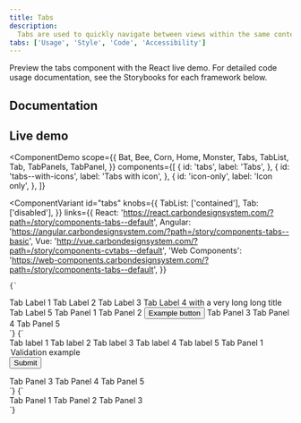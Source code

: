 ```yaml
---
title: Tabs
description:
  Tabs are used to quickly navigate between views within the same context.
tabs: ['Usage', 'Style', 'Code', 'Accessibility']
---
```



<PageDescription>

Preview the tabs component with the React live demo. For detailed code usage
documentation, see the Storybooks for each framework below.

</PageDescription>

## Documentation

<Row className="resource-card-group">
<Column colLg={4} colMd={4} noGutterSm>
  <ResourceCard
    subTitle="React"
    href="https://react.carbondesignsystem.com/?path=/story/components-tabs--default"
    >

<MdxIcon name="react" />

  </ResourceCard>
</Column>
<Column colLg={4} colMd={4} noGutterSm>
  <ResourceCard
      subTitle="Web Components"
      href="https://web-components.carbondesignsystem.com/?path=/story/components-tabs--default"
      >

<MdxIcon name="webcomponents" />

  </ResourceCard>
</Column>
<Column colLg={4} colMd={4} noGutterSm>
  <ResourceCard
      subTitle="Angular (Community)"
      href="https://angular.carbondesignsystem.com/?path=/story/components-tabs--basic"
      >

<MdxIcon name="angular" />

  </ResourceCard>
</Column>
<Column colLg={4} colMd={4} noGutterSm>
  <ResourceCard
      subTitle="Vue (Community)"
      href="http://vue.carbondesignsystem.com/?path=/story/components-cvtabs--default"
      >

<MdxIcon name="vue" />

  </ResourceCard>
</Column>
</Row>

## Live demo


<ComponentDemo
  scope={{
    Bat,
    Bee,
    Corn,
    Home,
    Monster,
    Tabs,
    TabList,
    Tab,
    TabPanels,
    TabPanel,
  }}
  components={[
    {
      id: 'tabs',
      label: 'Tabs',
    },
    {
      id: 'tabs--with-icons',
      label: 'Tabs with icon',
    },
    {
      id: 'icon-only',
      label: 'Icon only',
    },
  ]}
>
  <ComponentVariant
    id="tabs"
    knobs={{
      TabList: ['contained'],
      Tab: ['disabled'],
    }}
    links={{
      React:
        'https://react.carbondesignsystem.com/?path=/story/components-tabs--default',
      Angular:
        'https://angular.carbondesignsystem.com/?path=/story/components-tabs--basic',
      Vue: 'http://vue.carbondesignsystem.com/?path=/story/components-cvtabs--default',
      'Web Components':
        'https://web-components.carbondesignsystem.com/?path=/story/components-tabs--default',
    }}
  >
    {`
<div style={{ width: '75%' }}>
  <Tabs>
    <TabList aria-label="List of tabs">
      <Tab>Tab Label 1</Tab>
      <Tab>Tab Label 2</Tab>
      <Tab>Tab Label 3</Tab>
      <Tab>
          Tab Label 4 with a very long long title
      </Tab>
      <Tab>Tab Label 5</Tab>
    </TabList>
    <TabPanels>
      <TabPanel>Tab Panel 1</TabPanel>
      <TabPanel>
        Tab Panel 2 <Button>Example button</Button>
      </TabPanel>
      <TabPanel>Tab Panel 3</TabPanel>
      <TabPanel>Tab Panel 4</TabPanel>
      <TabPanel>Tab Panel 5</TabPanel>
    </TabPanels>
  </Tabs>
</div>
  `}
  </ComponentVariant>
  <ComponentVariant
    id="tabs--with-icons"
    knobs={{
      TabList: ['contained'],
      Tab: ['type', 'disabled'],
    }}
    links={{
      React:
        'https://react.carbondesignsystem.com/?path=/story/components-tabs--with-icons',
      Angular:
        'https://angular.carbondesignsystem.com/?path=/story/components-tabs--basic',
      Vue: 'http://vue.carbondesignsystem.com/?path=/story/components-cvtabs--default',
      'Web Components':
        'https://web-components.carbondesignsystem.com/?path=/story/components-tabs--default',
    }}
  >
    {`
<div style={{ width: '75%' }}>
  <Tabs>
    <TabList activation="manual" aria-label="List of tabs">
      <Tab renderIcon={Bee}>Tab label 1</Tab>
      <Tab renderIcon={Monster}>Tab label 2</Tab>
      <Tab disabled renderIcon={Corn}>
        Tab label 3
      </Tab>
      <Tab title="Tab label 4" renderIcon={Bat}>
         Tab label 4
       </Tab>
       <Tab renderIcon={Home}>Tab label 5</Tab>
     </TabList>
     <TabPanels>
       <TabPanel>Tab Panel 1</TabPanel>
       <TabPanel>
         <form style={{ margin: '2em' }}>
           <legend className='cds--label'>Validation example</legend>
           <Checkbox id="cb" labelText="Accept privacy policy" />
           <Button
             style={{ marginTop: '1rem', marginBottom: '1rem' }}
             type="submit">
             Submit
           </Button>
           <TextInput
             type="text"
             labelText="Text input label"
             helperText="Optional help text"
             id="text-input-1"
           />
         </form>
       </TabPanel>
       <TabPanel>Tab Panel 3</TabPanel>
       <TabPanel>Tab Panel 4</TabPanel>
       <TabPanel>Tab Panel 5</TabPanel>
     </TabPanels>
   </Tabs>
</div>
  `}
  </ComponentVariant>
  <ComponentVariant
    id="icon-only"
    knobs={{
      TabList: ['contained'],
      IconTab: ['disabled'],
    }}
    links={{
      React:
        'https://react.carbondesignsystem.com/?path=/story/components-tabs--icon-only',
      Angular:
        'https://angular.carbondesignsystem.com/?path=/story/components-tabs--basic',
      Vue: 'http://vue.carbondesignsystem.com/?path=/story/components-cvtabs--default',
      'Web Components':
        'https://web-components.carbondesignsystem.com/?path=/story/components-tabs--default',
    }}
  >
    {`
<div style={{ width: '75%' }}>
  <Tabs>
    <TabList iconSize="default" aria-label="List of tabs">
      <IconTab label="Monster">
        <Monster aria-label="Monster" />
      </IconTab>
      <IconTab label="Corn">
        <Corn aria-label="Corn" />
      </IconTab>
      <IconTab label="Bat">
        <Bat aria-label="Bat" />
      </IconTab>
    </TabList>
    <TabPanels>
      <TabPanel>Tab Panel 1</TabPanel>
      <TabPanel>Tab Panel 2</TabPanel>
      <TabPanel>Tab Panel 3</TabPanel>
    </TabPanels>
  </Tabs>
</div>
  `}
  </ComponentVariant>
</ComponentDemo>
